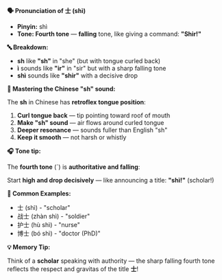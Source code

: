 **🗣️ Pronunciation of 士 (shì)**

- **Pinyin:** shì
- **Tone: Fourth tone** — **falling** tone, like giving a command: **"Shir!"**

**🔤 Breakdown:**

- **sh** like **"sh"** in "she" (but with tongue curled back)
- **ì** sounds like **"ir"** in "sir" but with a sharp falling tone
- **shì** sounds like **"shir"** with a decisive drop

**🎯 Mastering the Chinese "sh" sound:**

The **sh** in Chinese has **retroflex tongue position**:

1. **Curl tongue back** — tip pointing toward roof of mouth
2. **Make "sh" sound** — air flows around curled tongue
3. **Deeper resonance** — sounds fuller than English "sh"
4. **Keep it smooth** — not harsh or whistly

**🎧 Tone tip:**

The **fourth tone** (ˋ) is **authoritative and falling**:

Start **high and drop decisively** — like announcing a title: **"shì!"** (scholar!)

**📝 Common Examples:**

- 士 (shì) - "scholar"
- 战士 (zhàn shì) - "soldier"
- 护士 (hù shì) - "nurse"
- 博士 (bó shì) - "doctor (PhD)"

**💡 Memory Tip:**

Think of a **scholar** speaking with authority — the sharp falling fourth tone reflects the respect
and gravitas of the title **士**!
